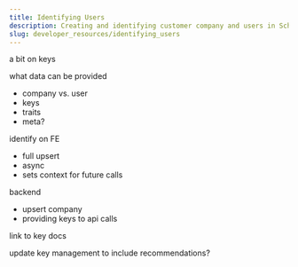 ```yaml
---
title: Identifying Users
description: Creating and identifying customer company and users in Schematic
slug: developer_resources/identifying_users
---
```


a bit on keys

what data can be provided
- company vs. user
- keys
- traits
- meta?

identify on FE
- full upsert
- async
- sets context for future calls

backend
- upsert company
- providing keys to api calls

link to key docs

update key management to include recommendations?
